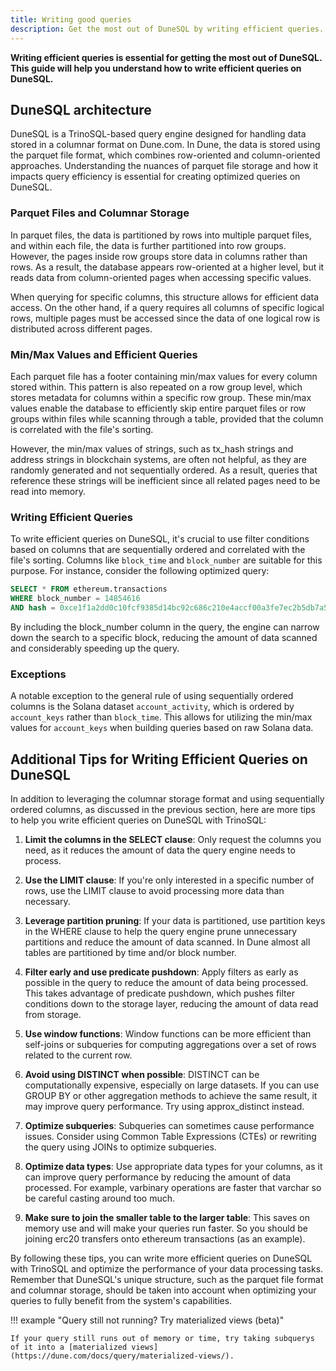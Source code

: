 ```yaml
---
title: Writing good queries
description: Get the most out of DuneSQL by writing efficient queries.
---
```


**Writing efficient queries is essential for getting the most out of DuneSQL. This guide will help you understand how to write efficient queries on DuneSQL.**

## DuneSQL architecture

DuneSQL is a TrinoSQL-based query engine designed for handling data stored in a columnar format on Dune.com. In Dune, the data is stored using the parquet file format, which combines row-oriented and column-oriented approaches. Understanding the nuances of parquet file storage and how it impacts query efficiency is essential for creating optimized queries on DuneSQL.

### Parquet Files and Columnar Storage

In parquet files, the data is partitioned by rows into multiple parquet files, and within each file, the data is further partitioned into row groups. However, the pages inside row groups store data in columns rather than rows. As a result, the database appears row-oriented at a higher level, but it reads data from column-oriented pages when accessing specific values.



When querying for specific columns, this structure allows for efficient data access. On the other hand, if a query requires all columns of specific logical rows, multiple pages must be accessed since the data of one logical row is distributed across different pages.



### Min/Max Values and Efficient Queries

Each parquet file has a footer containing min/max values for every column stored within. This pattern is also repeated on a row group level, which stores metadata for columns within a specific row group. These min/max values enable the database to efficiently skip entire parquet files or row groups within files while scanning through a table, provided that the column is correlated with the file's sorting.

However, the min/max values of strings, such as tx_hash strings and address strings in blockchain systems, are often not helpful, as they are randomly generated and not sequentially ordered. As a result, queries that reference these strings will be inefficient since all related pages need to be read into memory.



### Writing Efficient Queries

To write efficient queries on DuneSQL, it's crucial to use filter conditions based on columns that are sequentially ordered and correlated with the file's sorting. Columns like `block_time` and `block_number` are suitable for this purpose. For instance, consider the following optimized query:

```sql
SELECT * FROM ethereum.transactions
WHERE block_number = 14854616
AND hash = 0xce1f1a2dd0c10fcf9385d14bc92c686c210e4accf00a3fe7ec2b5db7a5499cff;
```

By including the block_number column in the query, the engine can narrow down the search to a specific block, reducing the amount of data scanned and considerably speeding up the query.

### Exceptions
A notable exception to the general rule of using sequentially ordered columns is the Solana dataset `account_activity`, which is ordered by `account_keys` rather than `block_time`. This allows for utilizing the min/max values for `account_keys` when building queries based on raw Solana data.

## Additional Tips for Writing Efficient Queries on DuneSQL

In addition to leveraging the columnar storage format and using sequentially ordered columns, as discussed in the previous section, here are more tips to help you write efficient queries on DuneSQL with TrinoSQL:

1. **Limit the columns in the SELECT clause**: Only request the columns you need, as it reduces the amount of data the query engine needs to process.

2. **Use the LIMIT clause**: If you're only interested in a specific number of rows, use the LIMIT clause to avoid processing more data than necessary.

3. **Leverage partition pruning**: If your data is partitioned, use partition keys in the WHERE clause to help the query engine prune unnecessary partitions and reduce the amount of data scanned. In Dune almost all tables are partitioned by time and/or block number.

4. **Filter early and use predicate pushdown**: Apply filters as early as possible in the query to reduce the amount of data being processed. This takes advantage of predicate pushdown, which pushes filter conditions down to the storage layer, reducing the amount of data read from storage.

5. **Use window functions**: Window functions can be more efficient than self-joins or subqueries for computing aggregations over a set of rows related to the current row.

6. **Avoid using DISTINCT when possible**: DISTINCT can be computationally expensive, especially on large datasets. If you can use GROUP BY or other aggregation methods to achieve the same result, it may improve query performance. Try using approx_distinct instead.

7. **Optimize subqueries**: Subqueries can sometimes cause performance issues. Consider using Common Table Expressions (CTEs) or rewriting the query using JOINs to optimize subqueries.

8. **Optimize data types**: Use appropriate data types for your columns, as it can improve query performance by reducing the amount of data processed. For example, varbinary operations are faster that varchar so be careful casting around too much.

9. **Make sure to join the smaller table to the larger table**: This saves on memory use and will make your queries run faster. So you should be joining erc20 transfers onto ethereum transactions (as an example). 

By following these tips, you can write more efficient queries on DuneSQL with TrinoSQL and optimize the performance of your data processing tasks. Remember that DuneSQL's unique structure, such as the parquet file format and columnar storage, should be taken into account when optimizing your queries to fully benefit from the system's capabilities.

!!! example  "Query still not running? Try materialized views (beta)"

    If your query still runs out of memory or time, try taking subquerys of it into a [materialized views](https://dune.com/docs/query/materialized-views/).
